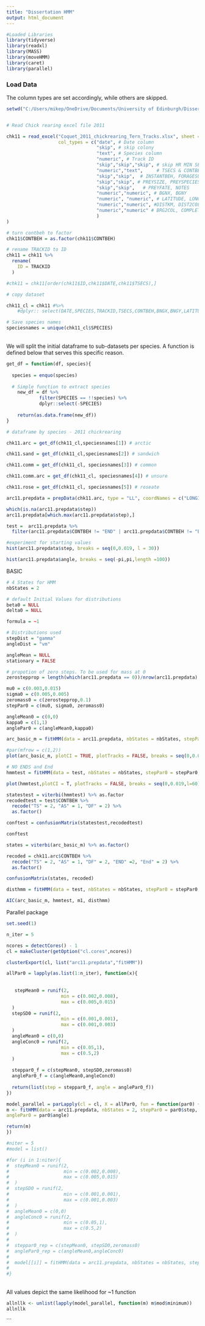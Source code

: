 ```yaml
---
title: "Dissertation HMM"
output: html_document
---
```


```r
#Loaded Libraries
library(tidyverse)
library(readxl)
library(MASS)
library(moveHMM)
library(caret)
library(parallel)
```

### Load Data

The column types are set accordingly, while others are skipped.

```r
setwd("C:/Users/mikep/OneDrive/Documents/University of Edinburgh/Dissertations/HMM Seabirds/Data")


# Read Chick rearing excel file 2011

chk11 = read_excel("Coquet_2011_chickrearing_Tern_Tracks.xlsx", sheet = 1,
                   col_types = c("date", # Date column
                                 "skip", # skip colony
                                 "text", # Species column
                                 "numeric", # Track ID
                                 "skip","skip","skip", # skip HR MIN SEC
                                 "numeric","text",     # TSECS & CONTBEH
                                 "skip","skip",  # INSTANTBEH, FORAGESUC,
                                 "skip","skip", # PREYSIZE, PREYSPECIES
                                 "skip","skip",   # PREYFATE, NOTES
                                 "numeric","numeric", # BGNX, BGNY
                                 "numeric", "numeric", # LATITUDE, LONGITUDE
                                 "numeric","numeric", #DISTKM, DIST2COL
                                 "numeric","numeric" # BRG2COL, COMPLETE
                                 )
)

# turn contbeh to factor 
chk11$CONTBEH = as.factor(chk11$CONTBEH)

# rename TRACKID to ID
chk11 = chk11 %>%
  rename(
    ID = TRACKID
  )

#chk11 = chk11[order(chk11$ID,chk11$DATE,chk11$TSECS),]
```

```r
# copy dataset

chk11_cl = chk11 #%>%
    #dplyr:: select(DATE,SPECIES,TRACKID,TSECS,CONTBEH,BNGX,BNGY,LATITUDE,LONGITUDE,DISTKM,DIST2COL,BRG2COL,Complete)

# Save species names
speciesnames = unique(chk11_cl$SPECIES)
```
\
We will split the initial dataframe to sub-datasets per species. A function
is defined below that serves this specific reason.\ 
```r
get_df = function(df, species){
  
  species = enquo(species)
  
  # Simple function to extract species 
    new_df = df %>%
            filter(SPECIES == !!species) %>%
            dplyr::select(-SPECIES)
    
    return(as.data.frame(new_df))
}
```

```r
# dataframe by species - 2011 chickrearing

chk11.arc = get_df(chk11_cl,speciesnames[1]) # arctic

chk11.sand = get_df(chk11_cl,speciesnames[2]) # sandwich

chk11.comm = get_df(chk11_cl, speciesnames[3]) # common

chk11.comm.arc = get_df(chk11_cl, speciesnames[4]) # unsure

chk11.rose = get_df(chk11_cl, speciesnames[5]) # roseate
```



```r
arc11.prepdata = prepData(chk11.arc, type = "LL", coordNames = c("LONGITUDE","LATITUDE"))
```


```r
which(is.na(arc11.prepdata$step))
arc11.prepdata[which.max(arc11.prepdata$step),]

test =  arc11.prepdata %>% 
  filter(arc11.prepdata$CONTBEH != "END" | arc11.prepdata$CONTBEH != "End") 
```
```r
#experiment for starting values
hist(arc11.prepdata$step, breaks = seq(0,0.019, l = 30))

```
```r

hist(arc11.prepdata$angle, breaks = seq(-pi,pi,length =100))
```


BASIC 

```r
# 4 States for HMM
nbStates = 2

# default Initial Values for distributions
beta0 = NULL
delta0 = NULL

formula = ~1

# Distributions used
stepDist = "gamma"
angleDist = "vm"

angleMean = NULL
stationary = FALSE

# propotion of zero steps. To be used for mass at 0    
zerostepprop = length(which(arc11.prepdata == 0))/nrow(arc11.prepdata) # = 0.6139

mu0 = c(0.003,0.015)
sigma0 = c(0.005,0.005)
zeromass0 = c(zerostepprop,0.1)
stepPar0 = c(mu0, sigma0, zeromass0)

angleMean0 = c(0,0)
kappa0 = c(1,1)
anglePar0 = c(angleMean0,kappa0)

arc_basic_m = fitHMM(data = arc11.prepdata, nbStates = nbStates, stepPar0 = stepPar0, anglePar0 = anglePar0, formula = formula)
```
```r
#par(mfrow = c(1,2))
plot(arc_basic_m, plotCI = TRUE, plotTracks = FALSE, breaks = seq(0,0.019,l=60))
```
```r
# NO ENDS and End
hmmtest = fitHMM(data = test, nbStates = nbStates, stepPar0 = stepPar0, anglePar0 = anglePar0, formula = formula)
```

```r
plot(hmmtest,plotCI = T, plotTracks = FALSE, breaks = seq(0,0.019,l=60))
```

```r
statestest = viterbi(hmmtest) %>% as.factor
recodedtest = test$CONTBEH %>%
  recode("TS" = 2, "AS" = 1, "DF" = 2) %>%
  as.factor()

conftest = confusionMatrix(statestest,recodedtest)

conftest
```

```r
states = viterbi(arc_basic_m) %>% as.factor()

recoded = chk11.arc$CONTBEH %>%
  recode("TS" = 2, "AS" = 1, "DF" = 2, "END" =2, "End" = 2) %>% 
  as.factor()

confusionMatrix(states, recoded)
```

```r
disthmm = fitHMM(data = test, nbStates = nbStates, stepPar0 = stepPar0, anglePar0 = anglePar0, formula = ~ DIST2COL + BRG2COL + DISTKM + TSECS)
```

```r
AIC(arc_basic_m, hmmtest, m1, disthmm)
```

Parallel package
```r
set.seed(1)

n_iter = 5

ncores = detectCores() - 1
cl = makeCluster(getOption("cl.cores",ncores))

clusterExport(cl, list("arc11.prepdata","fitHMM"))

allPar0 = lapply(as.list(1:n_iter), function(x){
  
  
   stepMean0 = runif(2,
                    min = c(0.002,0.008),
                    max = c(0.005,0.015)
  )
  stepSD0 = runif(2,
                    min = c(0.001,0.001),
                    max = c(0.001,0.003)
  )
  angleMean0 = c(0,0)
  angleConc0 = runif(2,
                    min = c(0.05,1),
                    max = c(0.5,2)
  )
  
  steppar0_f = c(stepMean0, stepSD0,zeromass0)
  anglePar0_f = c(angleMean0,angleConc0)
    
  return(list(step = steppar0_f, angle = anglePar0_f))
})

model_parallel = parLapply(cl = cl, X = allPar0, fun = function(par0) {
m <- fitHMM(data = arc11.prepdata, nbStates = 2, stepPar0 = par0$step,
anglePar0 = par0$angle)

return(m)
})
```

```r

#niter = 5
#model = list()

#for (i in 1:niter){
#  stepMean0 = runif(2,
#                    min = c(0.002,0.008),
#                    max = c(0.005,0.015)
#  )
#  stepSD0 = runif(2,
#                    min = c(0.001,0.001),
#                    max = c(0.001,0.003)
#  )
#  angleMean0 = c(0,0)
#  angleConc0 = runif(2,
#                    min = c(0.05,1),
#                    max = c(0.5,2)
#  )
#  
#  steppar0_rep = c(stepMean0, stepSD0,zeromass0)
#  anglePar0_rep = c(angleMean0,angleConc0)
#  
#  model[[i]] = fitHMM(data = arc11.prepdata, nbStates = nbStates, stepPar0 = steppar0_rep, anglePar0 = anglePar0_rep, formula = formula)
#  
#}
```


\
All values depict the same likelihood for ~1 function
```r
allnllk <- unlist(lapply(model_parallel, function(m) m$mod$minimum))
allnllk
```


```
